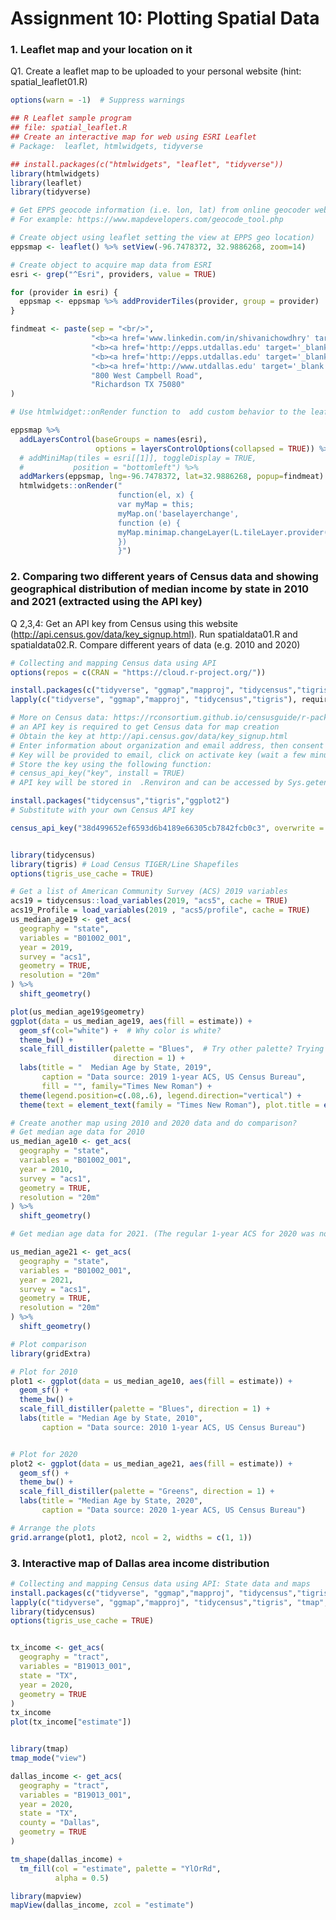 # Assignment 10: Plotting Spatial Data

### 1. Leaflet map and your location on it

Q1. Create a leaflet map to be uploaded to your personal website (hint: spatial_leaflet01.R)

```{r setup, include=FALSE}
options(warn = -1)  # Suppress warnings

```

```{r}
## R Leaflet sample program 
## file: spatial_leaflet.R
## Create an interactive map for web using ESRI Leaflet
# Package:  leaflet, htmlwidgets, tidyverse

## install.packages(c("htmlwidgets", "leaflet", "tidyverse"))
library(htmlwidgets)
library(leaflet)
library(tidyverse)

# Get EPPS geocode information (i.e. lon, lat) from online geocoder websites.
# For example: https://www.mapdevelopers.com/geocode_tool.php

# Create object using leaflet setting the view at EPPS geo location)
eppsmap <- leaflet() %>% setView(-96.7478372, 32.9886268, zoom=14)

# Create object to acquire map data from ESRI
esri <- grep("^Esri", providers, value = TRUE)

for (provider in esri) {
  eppsmap <- eppsmap %>% addProviderTiles(provider, group = provider)
}

findmeat <- paste(sep = "<br/>",
                  "<b><a href='www.linkedin.com/in/shivanichowdhry' target='_blank'>Shivani Chowdhry </a></b>",
                  "<b><a href='http://epps.utdallas.edu' target='_blank'>School of Economic, </a></b>",
                  "<b><a href='http://epps.utdallas.edu' target='_blank'>Political and Policy Sciences</a></b>",
                  "<b><a href='http://www.utdallas.edu' target='_blank'>University of Texas at Dallas</a></b>",
                  "800 West Campbell Road",
                  "Richardson TX 75080"
)

# Use htmlwidget::onRender function to  add custom behavior to the leaflet map using native JavaScript.

eppsmap %>%
  addLayersControl(baseGroups = names(esri),
                   options = layersControlOptions(collapsed = TRUE)) %>%
  # addMiniMap(tiles = esri[[1]], toggleDisplay = TRUE,
  #           position = "bottomleft") %>%
  addMarkers(eppsmap, lng=-96.7478372, lat=32.9886268, popup=findmeat)  %>%
  htmlwidgets::onRender("
                        function(el, x) {
                        var myMap = this;
                        myMap.on('baselayerchange',
                        function (e) {
                        myMap.minimap.changeLayer(L.tileLayer.provider(e.name));
                        })
                        }")

```

### 2. Comparing two different years of Census data and showing geographical distribution of median income by state in 2010 and 2021 (extracted using the API key)

Q 2,3,4: Get an API key from Census using this website (<http://api.census.gov/data/key_signup.html)>. Run spatialdata01.R and spatialdata02.R. Compare different years of data (e.g. 2010 and 2020)

```{r}


# Collecting and mapping Census data using API
options(repos = c(CRAN = "https://cloud.r-project.org/"))

install.packages(c("tidyverse", "ggmap","mapproj", "tidycensus","tigris"))
lapply(c("tidyverse", "ggmap","mapproj", "tidycensus","tigris"), require, character.only = TRUE)

# More on Census data: https://rconsortium.github.io/censusguide/r-packages-all.html
# an API key is required to get Census data for map creation
# Obtain the key at http://api.census.gov/data/key_signup.html
# Enter information about organization and email address, then consent
# Key will be provided to email, click on activate key (wait a few minutes to activate)
# Store the key using the following function:
# census_api_key("key", install = TRUE)
# API key will be stored in  .Renviron and can be accessed by Sys.getenv("CENSUS_API_KEY")

install.packages("tidycensus","tigris","ggplot2")
# Substitute with your own Census API key

census_api_key("38d499652ef6593d6b4189e66305cb7842fcb0c3", overwrite = TRUE, install = TRUE) 


library(tidycensus)
library(tigris) # Load Census TIGER/Line Shapefiles
options(tigris_use_cache = TRUE)

# Get a list of American Community Survey (ACS) 2019 variables
acs19 = tidycensus::load_variables(2019, "acs5", cache = TRUE)
acs19_Profile = load_variables(2019 , "acs5/profile", cache = TRUE)
us_median_age19 <- get_acs(
  geography = "state",
  variables = "B01002_001",
  year = 2019,
  survey = "acs1",
  geometry = TRUE,
  resolution = "20m"
) %>%
  shift_geometry()

plot(us_median_age19$geometry)
ggplot(data = us_median_age19, aes(fill = estimate)) + 
  geom_sf(col="white") +  # Why color is white?
  theme_bw() +
  scale_fill_distiller(palette = "Blues",  # Try other palette? Trying 'Blues' from RColorBrewer
                       direction = 1) + 
  labs(title = "  Median Age by State, 2019",
       caption = "Data source: 2019 1-year ACS, US Census Bureau",
       fill = "", family="Times New Roman") +
  theme(legend.position=c(.08,.6), legend.direction="vertical") +
  theme(text = element_text(family = "Times New Roman"), plot.title = element_text(hjust = 0.5))

# Create another map using 2010 and 2020 data and do comparison?
# Get median age data for 2010
us_median_age10 <- get_acs(
  geography = "state",
  variables = "B01002_001",
  year = 2010,
  survey = "acs1",
  geometry = TRUE,
  resolution = "20m"
) %>%
  shift_geometry()

# Get median age data for 2021. (The regular 1-year ACS for 2020 was not released and is not available in tidycensu)

us_median_age21 <- get_acs(
  geography = "state",
  variables = "B01002_001",
  year = 2021,
  survey = "acs1",
  geometry = TRUE,
  resolution = "20m"
) %>%
  shift_geometry()

# Plot comparison
library(gridExtra)

# Plot for 2010
plot1 <- ggplot(data = us_median_age10, aes(fill = estimate)) + 
  geom_sf() +
  theme_bw() +
  scale_fill_distiller(palette = "Blues", direction = 1) +
  labs(title = "Median Age by State, 2010",
       caption = "Data source: 2010 1-year ACS, US Census Bureau")


# Plot for 2020
plot2 <- ggplot(data = us_median_age21, aes(fill = estimate)) + 
  geom_sf() +
  theme_bw() +
  scale_fill_distiller(palette = "Greens", direction = 1) +
  labs(title = "Median Age by State, 2020",
       caption = "Data source: 2020 1-year ACS, US Census Bureau")

# Arrange the plots
grid.arrange(plot1, plot2, ncol = 2, widths = c(1, 1))

```

### 3. Interactive map of Dallas area income distribution

```{r}
# Collecting and mapping Census data using API: State data and maps
install.packages(c("tidyverse", "ggmap","mapproj", "tidycensus","tigris", "tmap", "mapview"))
lapply(c("tidyverse", "ggmap","mapproj", "tidycensus","tigris", "tmap", "mapview"), require, character.only = TRUE)
library(tidycensus)
options(tigris_use_cache = TRUE)


tx_income <- get_acs(
  geography = "tract", 
  variables = "B19013_001",
  state = "TX", 
  year = 2020,
  geometry = TRUE
)
tx_income
plot(tx_income["estimate"])


library(tmap)
tmap_mode("view")

dallas_income <- get_acs(
  geography = "tract",
  variables = "B19013_001",
  year = 2020,
  state = "TX",
  county = "Dallas",
  geometry = TRUE
)

tm_shape(dallas_income) + 
  tm_fill(col = "estimate", palette = "YlOrRd",
          alpha = 0.5)

library(mapview)
mapView(dallas_income, zcol = "estimate")

```
